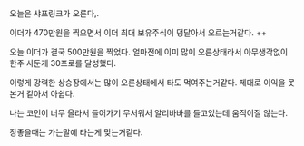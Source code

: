 오늘은 샤프링크가 오른다,.

이더가 470만원을 찍으면서 이더 최대 보유주식이 덩달아서 오르는거같다.
++

오늘 이더가 결국 500만원을 찍었다.
얼마전에 이미 많이 오른상태라서 아무생각없이 한주 사둔게 30프로를 달성했다.

이렇게 강력한 상승장에서는 많이 오른상태에서 타도 먹여주는거같다. 
제대로 이익을 못본거 같아서 아쉽다.

나는 코인이 너무 올라서 들어가기 무서워서 알리바바를 들고있는데
움직이질 않는다.

장좋을때는 가는말에 타는게 맞는거같다.